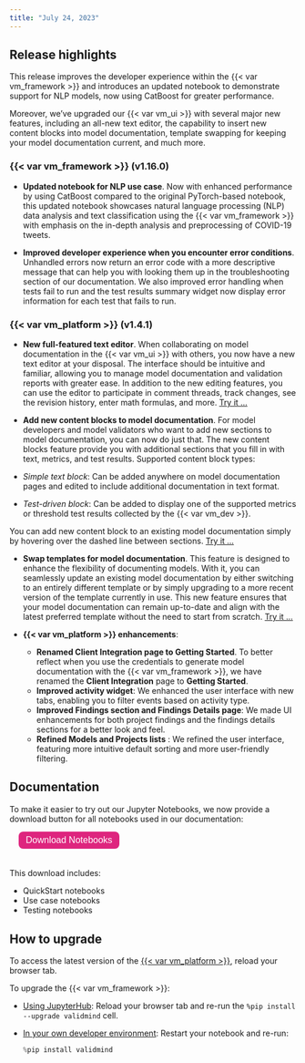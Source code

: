 ```yaml
---
title: "July 24, 2023"
---
```


## Release highlights

<!---This release introduces several significant enhancements to the {{< var vm_framework >}}, expanding support for additional use cases and enhancing the developer experience.---> This release improves the developer experience within the {{< var vm_framework >}} and introduces an updated notebook to demonstrate support for NLP models, now using CatBoost for greater performance. 

Moreover, we've upgraded our {{< var vm_ui >}} with several major new features, including an all-new text editor, the capability to insert new content blocks into model documentation, template swapping for keeping your model documentation  current, and much more.

### {{< var vm_framework >}} (v1.16.0)

<!--- NR commented out as per Andres' request --->
<!---
- **Support for Credit Risk Scorecard and Probability of Default use cases**. We've enhanced our {{< var vm_dev >}} to be more versatile than ever, so you can now document and validate more model use cases. To demonstrate how you can use ValidMind with these new use cases, we're providing two new interactive Jupyter Notebooks for a hands-on experience. Try them:
    
    - [Credit Risk Scorecard Demo](../../notebooks/probability_of_default/credit_risk_scorecard_demo.ipynb)
    - [Probability of Default Model](../../notebooks/probability_of_default/probability_of_default_validmind.ipynb)
--->

- **Updated notebook for NLP use case**. Now with enhanced performance by using CatBoost compared to the original PyTorch-based notebook, this updated notebook showcases natural language processing (NLP) data analysis and text classification using the {{< var vm_framework >}} with emphasis on the in-depth analysis and preprocessing of COVID-19 tweets. <!---[Try it ...](../../notebooks/code_samples/NLP_and_LLM/nlp_sentiment_analysis_catboost_demo.ipynb)--->

- **Improved developer experience when you encounter error conditions**. Unhandled errors now return an error code with a more descriptive message that can help you with looking them up in the troubleshooting section of our documentation. We also improved error handling when tests fail to run and the test results summary widget now display error information for each test that fails to run. 

### {{< var vm_platform >}} (v1.4.1)

- **New full-featured text editor**. When collaborating on model documentation in the {{< var vm_ui >}} with others, you now have a new text editor at your disposal. The interface should be intuitive and familiar, allowing you to manage model documentation and validation reports with greater ease. In addition to the new editing features, you can use the editor to participate in comment threads, track changes, see the revision history, enter math formulas, and more. [Try it ...](../../guide/collaborate-with-others.qmd)

<!--- TO DO screen shot --->

- **Add new content blocks to model documentation**. For model developers and model validators who want to add new sections to model documentation, you can now do just that. The new content blocks feature provide you with additional sections that you fill in with text, metrics, and test results. Supported content block types:

- _Simple text block_: Can be added anywhere on model documentation pages and edited to include additional documentation in text format.
- _Test-driven block_: Can be added to display one of the supported metrics or threshold test results collected by the {{< var vm_dev >}}.

You can add new content block to an existing model documentation simply by hovering over the dashed line between sections. [Try it ...](../../guide/work-with-content-blocks.qmd) 

<!--- TO DO Need Swap template docs --->

- **Swap templates for model documentation**. This feature is designed to enhance the flexibility of documenting models. With it, you can seamlessly update an existing model documentation by either switching to an entirely different template or by simply upgrading to a more recent version of the template currently in use. This new feature ensures that your model documentation can remain up-to-date and align with the latest preferred template without the need to start from scratch. [Try it ...](../../guide/swap-documentation-templates.qmd)

- **{{< var vm_platform >}} enhancements**:
    <!-- This rename required a docs update, included in this PR -->
    - **Renamed Client Integration page to Getting Started**. To better reflect when you use the credentials to generate model documentation with the {{< var vm_framework >}}, we have renamed the **Client Integration** page to **Getting Started**. 
    - **Improved activity widget**: We enhanced the user interface with new tabs, enabling you to filter events based on activity type.
    - **Improved Findings section and Findings Details page**: We made UI enhancements for both project findings and the findings details sections for a better look and feel.
    - **Refined Models and Projects lists** : We refined the user interface, featuring more intuitive default sorting and more user-friendly filtering.

## Documentation

To make it easier to try out our Jupyter Notebooks, we now provide a download button for all notebooks used in our documentation:

<form method="get" action="../../notebooks.zip">
   <button type="submit" style="color: white; background-color: #de257e; border-radius: 8px; border: none; font-size: 16px; padding: 6.25px 12.5px; margin-left: 16px; margin-bottom: 20px;">Download Notebooks</button>
</form>

 This download includes:

- QuickStart notebooks
- Use case notebooks
- Testing notebooks

## How to upgrade

To access the latest version of the [{{< var vm_platform >}}](http://app.prod.validmind.ai/), reload your browser tab.

To upgrade the {{< var vm_framework >}}:

- [Using JupyterHub](../../guide/quickstart-try-developer-framework-with-jupyterhub.qmd): Reload your browser tab and re-run the `%pip install --upgrade validmind` cell.

- [In your own developer environment](../../guide/install-and-initialize-developer-framework.qmd): Restart your notebook and re-run:
    
    ```python
    %pip install validmind
    ```
